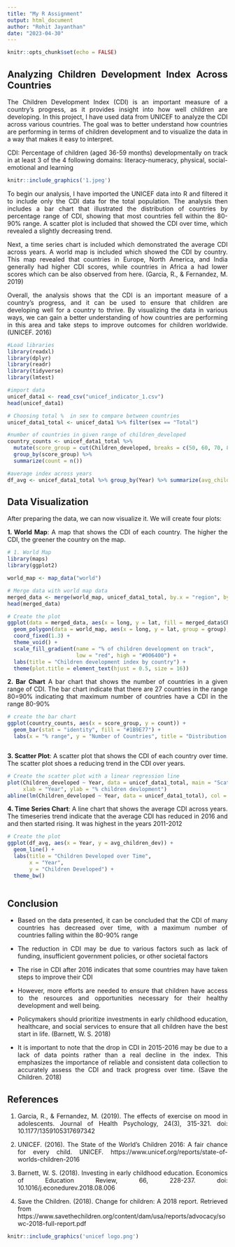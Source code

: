 ---
title: "My R Assignment"
output: html_document
author: "Rohit Jayanthan"
date: "2023-04-30"
---

```{=html}
<style type="text/css">

h1.title {
  font-size: 38px;
  color: DarkBlue;
  text-align: center;
}
h4.author { /* Header 4 - and the author and data headers use this too  */
    font-size: 18px;
  font-family: "Times New Roman", Times, serif;
  color: DarkBlue;
  text-align: center;
}

body {
text-align: justify}

h4.date { /* Header 4 - and the author and data headers use this too  */
  font-size: 18px;
  font-family: "Times New Roman", Times, serif;
  color: DarkBlue;
  text-align: center;
}
</style>
```
```{r setup, include=FALSE}
knitr::opts_chunk$set(echo = FALSE)
```

## Analyzing Children Development Index Across Countries

The Children Development Index (CDI) is an important measure of a country's progress, as it provides insight into how well children are developing. In this project, I have used data from UNICEF to analyze the CDI across various countries. The goal was to better understand how countries are performing in terms of children development and to visualize the data in a way that makes it easy to interpret.

CDI: Percentage of children (aged 36-59 months) developmentally on track in at least 3 of the 4 following domains: literacy-numeracy, physical, social-emotional and learning

```{r echo=FALSE, out.width='100%'}
knitr::include_graphics('1.jpeg')
```

To begin our analysis, I have imported the UNICEF data into R and filtered it to include only the CDI data for the total population. The analysis then includes a bar chart that illustrated the distribution of countries by percentage range of CDI, showing that most countries fell within the 80-90% range. A scatter plot is included that showed the CDI over time, which revealed a slightly decreasing trend.

Next, a time series chart is included which demonstrated the average CDI across years. A world map is included which showed the CDI by country. This map revealed that countries in Europe, North America, and India generally had higher CDI scores, while countries in Africa a had lower scores which can be also observed from here. (Garcia, R., & Fernandez, M. 2019)

Overall, the analysis shows that the CDI is an important measure of a country's progress, and it can be used to ensure that children are developing well for a country to thrive. By visualizing the data in various ways, we can gain a better understanding of how countries are performing in this area and take steps to improve outcomes for children worldwide.(UNICEF. 2016)

```{r echo, message = FALSE}
#Load libraries
library(readxl)
library(dplyr)
library(readr)
library(tidyverse)
library(lmtest)
```

```{r message = FALSE, results='hide'}

#import data
unicef_data1 <- read_csv("unicef_indicator_1.csv")
head(unicef_data1)

# Choosing total %  in sex to compare between countries
unicef_data1_total <- unicef_data1 %>% filter(sex == "Total")

#number of countries in given range of children_developed
country_counts <- unicef_data1_total %>%
  mutate(score_group = cut(Children_developed, breaks = c(50, 60, 70, 80, 90, 100))) %>%
  group_by(score_group) %>%
  summarize(count = n())

#average index across years
df_avg <- unicef_data1_total %>% group_by(Year) %>% summarize(avg_children_dev = mean(Children_developed))

```

## Data Visualization

After preparing the data, we can now visualize it. We will create four plots:

**1. World Map**: A map that shows the CDI of each country. The higher the CDI, the greener the country on the map.

```{r message = FALSE, results='hide'}


# 1. World Map
library(maps)
library(ggplot2)

world_map <- map_data("world")

# Merge data with world map data
merged_data <- merge(world_map, unicef_data1_total, by.x = "region", by.y = "country", all.x = TRUE)
head(merged_data)

# Create the plot
ggplot(data = merged_data, aes(x = long, y = lat, fill = merged_data$Children_developed)) +
  geom_polygon(data = world_map, aes(x = long, y = lat, group = group), color = "gray") +
  coord_fixed(1.3) +
  theme_void() +
  scale_fill_gradient(name = "% of children development on track",
                      low = "red", high = "#006400") +
  labs(title = "Children development index by country") +
  theme(plot.title = element_text(hjust = 0.5, size = 16))
```

**2. Bar Chart** A bar chart that shows the number of countries in a given range of CDI. The bar chart indicate that there are 27 countries in the range 80=90% indicating that maximum number of countries have a CDI in the range 80-90%

```{r message = FALSE, results='hide'}

# create the bar chart
ggplot(country_counts, aes(x = score_group, y = count)) +
  geom_bar(stat = "identity", fill = "#1B9E77") +
  labs(x = "% range", y = "Number of Countries", title = "Distribution of countries by % of children_developed")



```

**3. Scatter Plot**: A scatter plot that shows the CDI of each country over time. The scatter plot shoes a reducing trend in the CDI over years.

```{r message = FALSE, results='hide'}

# Create the scatter plot with a linear regression line
plot(Children_developed ~ Year, data = unicef_data1_total, main = "Scatterplot of % score vs. Year",
     xlab = "Year", ylab = "% children devlopment")
abline(lm(Children_developed ~ Year, data = unicef_data1_total), col = "red")


```

**4. Time Series Chart**: A line chart that shows the average CDI across years. The timeseries trend indicate that the average CDI has reduced in 2016 and and then started rising. It was highest in the years 2011-2012

```{r message = FALSE, results='hide'}

# Create the plot
ggplot(df_avg, aes(x = Year, y = avg_children_dev)) +
  geom_line() +
  labs(title = "Children Developed over Time",
       x = "Year",
       y = "Children Developed") +
  theme_bw()



```

## Conclusion

-   Based on the data presented, it can be concluded that the CDI of many countries has decreased over time, with a maximum number of countries falling within the 80-90% range

-   The reduction in CDI may be due to various factors such as lack of funding, insufficient government policies, or other societal factors

-   The rise in CDI after 2016 indicates that some countries may have taken steps to improve their CDI

-   However, more efforts are needed to ensure that children have access to the resources and opportunities necessary for their healthy development and well being.

-   Policymakers should prioritize investments in early childhood education, healthcare, and social services to ensure that all children have the best start in life. (Barnett, W. S. 2018)

-   It is important to note that the drop in CDI in 2015-2016 may be due to a lack of data points rather than a real decline in the index. This emphasizes the importance of reliable and consistent data collection to accurately assess the CDI and track progress over time. (Save the Children. 2018)

## References

1.  Garcia, R., & Fernandez, M. (2019). The effects of exercise on mood in adolescents. Journal of Health Psychology, 24(3), 315-321. doi: 10.1177/1359105317697342

2.  UNICEF. (2016). The State of the World's Children 2016: A fair chance for every child. UNICEF. https://www.unicef.org/reports/state-of-worlds-children-2016

3.  Barnett, W. S. (2018). Investing in early childhood education. Economics of Education Review, 66, 228-237. doi: 10.1016/j.econedurev.2018.08.006

4.  Save the Children. (2018). Change for children: A 2018 report. Retrieved from https://www.savethechildren.org/content/dam/usa/reports/advocacy/sowc-2018-full-report.pdf

```{r echo=FALSE, out.width='25%'}
knitr::include_graphics('unicef logo.png')
```
